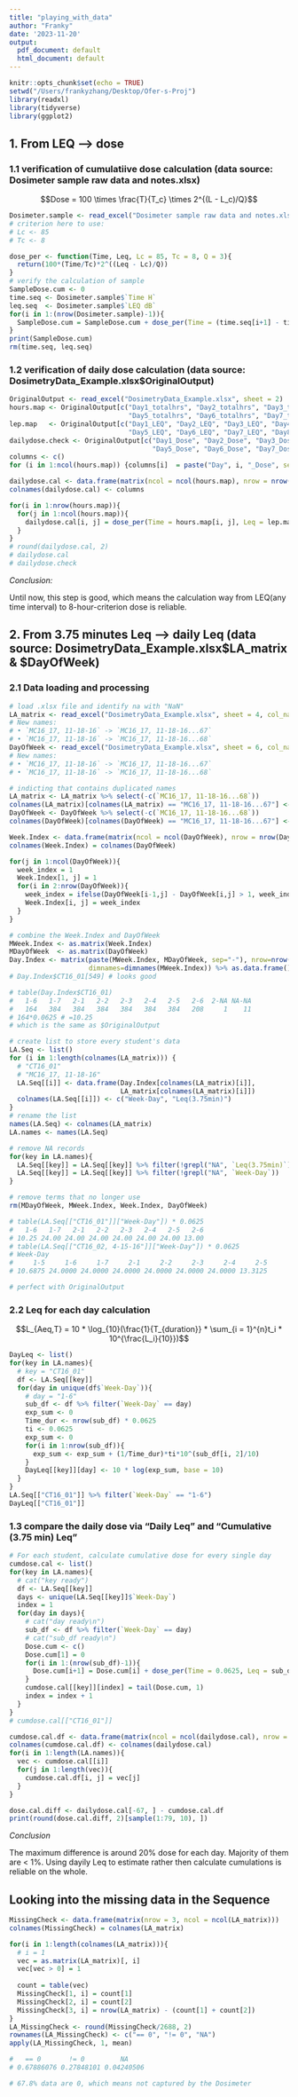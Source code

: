 ```yaml
---
title: "playing_with_data"
author: "Franky"
date: '2023-11-20'
output:
  pdf_document: default
  html_document: default
---
```


```r
knitr::opts_chunk$set(echo = TRUE)
setwd("/Users/frankyzhang/Desktop/Ofer-s-Proj")
library(readxl)
library(tidyverse)
library(ggplot2)
```


## 1. From LEQ --> dose

### 1.1 verification of cumulatiive dose calculation (data source: Dosimeter sample raw data and notes.xlsx)

$$Dose = 100 \times \frac{T}{T_c} \times 2^{(L - L_c)/Q}$$
```r
Dosimeter.sample <- read_excel("Dosimeter sample raw data and notes.xlsx", sheet = 2)
# criterion here to use:
# Lc <- 85
# Tc <- 8

dose_per <- function(Time, Leq, Lc = 85, Tc = 8, Q = 3){
  return(100*(Time/Tc)*2^((Leq - Lc)/Q))
}
# verify the calculation of sample
SampleDose.cum <- 0
time.seq <- Dosimeter.sample$`Time H`
leq.seq  <- Dosimeter.sample$`LEQ dB`
for(i in 1:(nrow(Dosimeter.sample)-1)){
  SampleDose.cum = SampleDose.cum + dose_per(Time = (time.seq[i+1] - time.seq[i]), Leq = leq.seq[i+1])
}
print(SampleDose.cum)
rm(time.seq, leq.seq)
```


### 1.2 verification of daily dose calculation (data source: DosimetryData_Example.xlsx$OriginalOutput)

```r
OriginalOutput <- read_excel("DosimetryData_Example.xlsx", sheet = 2)
hours.map <- OriginalOutput[c("Day1_totalhrs", "Day2_totalhrs", "Day3_totalhrs", "Day4_totalhrs", 
                              "Day5_totalhrs", "Day6_totalhrs", "Day7_totalhrs", "Day8_totalhrs")]
lep.map   <- OriginalOutput[c("Day1_LEQ", "Day2_LEQ", "Day3_LEQ", "Day4_LEQ", 
                              "Day5_LEQ", "Day6_LEQ", "Day7_LEQ", "Day8_LEQ")]
dailydose.check <- OriginalOutput[c("Day1_Dose", "Day2_Dose", "Day3_Dose", "Day4_Dose", 
                                    "Day5_Dose", "Day6_Dose", "Day7_Dose", "Day8_Dose")]
columns <- c()
for (i in 1:ncol(hours.map)) {columns[i]  = paste("Day", i, "_Dose", sep = "")}

dailydose.cal <- data.frame(matrix(ncol = ncol(hours.map), nrow = nrow(hours.map)))
colnames(dailydose.cal) <- columns

for(i in 1:nrow(hours.map)){
  for(j in 1:ncol(hours.map)){
    dailydose.cal[i, j] = dose_per(Time = hours.map[i, j], Leq = lep.map[i, j])
  }
}
# round(dailydose.cal, 2)
# dailydose.cal
# dailydose.check
```

_Conclusion:_

Until now, this step is good, which means the calculation way from LEQ(any time interval) to 8-hour-criterion dose is reliable. 




## 2. From 3.75 minutes Leq --> daily Leq (data source: DosimetryData_Example.xlsx$LA_matrix & $DayOfWeek)

### 2.1 Data loading and processing

```r
# load .xlsx file and identify na with "NaN"
LA_matrix <- read_excel("DosimetryData_Example.xlsx", sheet = 4, col_names = TRUE, na = "NaN")
# New names:
# • `MC16_17, 11-18-16` -> `MC16_17, 11-18-16...67`
# • `MC16_17, 11-18-16` -> `MC16_17, 11-18-16...68`
DayOfWeek <- read_excel("DosimetryData_Example.xlsx", sheet = 6, col_names = TRUE, na = "NaN")
# New names:
# • `MC16_17, 11-18-16` -> `MC16_17, 11-18-16...67`
# • `MC16_17, 11-18-16` -> `MC16_17, 11-18-16...68`

# indicting that contains duplicated names
LA_matrix <- LA_matrix %>% select(-c(`MC16_17, 11-18-16...68`))
colnames(LA_matrix)[colnames(LA_matrix) == "MC16_17, 11-18-16...67"] <- "MC16_17, 11-18-16"
DayOfWeek <- DayOfWeek %>% select(-c(`MC16_17, 11-18-16...68`))
colnames(DayOfWeek)[colnames(DayOfWeek) == "MC16_17, 11-18-16...67"] <- "MC16_17, 11-18-16"

Week.Index <- data.frame(matrix(ncol = ncol(DayOfWeek), nrow = nrow(DayOfWeek)))
colnames(Week.Index) = colnames(DayOfWeek)

for(j in 1:ncol(DayOfWeek)){
  week_index = 1
  Week.Index[1, j] = 1
  for(i in 2:nrow(DayOfWeek)){
    week_index = ifelse(DayOfWeek[i-1,j] - DayOfWeek[i,j] > 1, week_index+1,  week_index) # identify the change of week
    Week.Index[i, j] = week_index
  }
}

# combine the Week.Index and DayOfWeek 
MWeek.Index <- as.matrix(Week.Index)
MDayOfWeek  <- as.matrix(DayOfWeek)
Day.Index <- matrix(paste(MWeek.Index, MDayOfWeek, sep="-"), nrow=nrow(MWeek.Index), 
                    dimnames=dimnames(MWeek.Index)) %>% as.data.frame()
# Day.Index$CT16_01[549] # looks good 

# table(Day.Index$CT16_01)
#   1-6   1-7   2-1   2-2   2-3   2-4   2-5   2-6  2-NA NA-NA 
#   164   384   384   384   384   384   384   208     1    11 
# 164*0.0625 # =10.25 
# which is the same as $OriginalOutput

# create list to store every student's data 
LA.Seq <- list()
for (i in 1:length(colnames(LA_matrix))) {
  # "CT16_01" 
  # "MC16_17, 11-18-16"
  LA.Seq[[i]] <- data.frame(Day.Index[colnames(LA_matrix)[i]], 
                            LA_matrix[colnames(LA_matrix)[i]])
  colnames(LA.Seq[[i]]) <- c("Week-Day", "Leq(3.75min)")
}
# rename the list
names(LA.Seq) <- colnames(LA_matrix)
LA.names <- names(LA.Seq)

# remove NA records
for(key in LA.names){
  LA.Seq[[key]] = LA.Seq[[key]] %>% filter(!grepl("NA", `Leq(3.75min)`))
  LA.Seq[[key]] = LA.Seq[[key]] %>% filter(!grepl("NA", `Week-Day`))
}

# remove terms that no longer use
rm(MDayOfWeek, MWeek.Index, Week.Index, DayOfWeek)

# table(LA.Seq[["CT16_01"]]["Week-Day"]) * 0.0625
#   1-6   1-7   2-1   2-2   2-3   2-4   2-5   2-6 
# 10.25 24.00 24.00 24.00 24.00 24.00 24.00 13.00 
# table(LA.Seq[["CT16_02, 4-15-16"]]["Week-Day"]) * 0.0625
# Week-Day
#     1-5     1-6     1-7     2-1     2-2     2-3     2-4     2-5 
# 10.6875 24.0000 24.0000 24.0000 24.0000 24.0000 24.0000 13.3125 

# perfect with OriginalOutput
```

### 2.2 Leq for each day calculation 

$$L_{Aeq,T} = 10 * \log_{10}(\frac{1}{T_{duration}} * \sum_{i = 1}^{n}t_i * 10^{\frac{L_i}{10}})$$
```r
DayLeq <- list()
for(key in LA.names){
  # key = "CT16_01"
  df <- LA.Seq[[key]]
  for(day in unique(df$`Week-Day`)){
    # day = "1-6"
    sub_df <- df %>% filter(`Week-Day` == day)
    exp_sum <- 0
    Time_dur <- nrow(sub_df) * 0.0625
    ti <- 0.0625
    exp_sum <- 0
    for(i in 1:nrow(sub_df)){
      exp_sum <- exp_sum + (1/Time_dur)*ti*10^(sub_df[i, 2]/10)
    }
    DayLeq[[key]][day] <- 10 * log(exp_sum, base = 10)
  }
}
LA.Seq[["CT16_01"]] %>% filter(`Week-Day` == "1-6") 
DayLeq[["CT16_01"]]
```


### 1.3 compare the daily dose via "Daily Leq" and "Cumulative (3.75 min) Leq"

```r
# For each student, calculate cumulative dose for every single day 
cumdose.cal <- list()
for(key in LA.names){
  # cat("key ready")
  df <- LA.Seq[[key]]
  days <- unique(LA.Seq[[key]]$`Week-Day`)
  index = 1
  for(day in days){
    # cat("day ready\n")
    sub_df <- df %>% filter(`Week-Day` == day)
    # cat("sub_df ready\n")
    Dose.cum <- c()
    Dose.cum[1] = 0
    for(i in 1:(nrow(sub_df)-1)){
      Dose.cum[i+1] = Dose.cum[i] + dose_per(Time = 0.0625, Leq = sub_df$`Leq(3.75min)`[i+1])
    }
    cumdose.cal[[key]][index] = tail(Dose.cum, 1)
    index = index + 1
  }
}
# cumdose.cal[["CT16_01"]]

cumdose.cal.df <- data.frame(matrix(ncol = ncol(dailydose.cal), nrow = nrow(dailydose.cal) - 1))
colnames(cumdose.cal.df) <- colnames(dailydose.cal)
for(i in 1:length(LA.names)){
  vec <- cumdose.cal[[i]]
  for(j in 1:length(vec)){
    cumdose.cal.df[i, j] = vec[j]
  }
}

dose.cal.diff <- dailydose.cal[-67, ] - cumdose.cal.df
print(round(dose.cal.diff, 2)[sample(1:79, 10), ])
```
_Conclusion_

The maximum difference is around 20% dose for each day. Majority of them are < 1%. Using dayily Leq to estimate rather then calculate cumulations is reliable on the whole. 




## Looking into the missing data in the Sequence 

```r
MissingCheck <- data.frame(matrix(nrow = 3, ncol = ncol(LA_matrix)))
colnames(MissingCheck) = colnames(LA_matrix)

for(i in 1:length(colnames(LA_matrix))){
  # i = 1
  vec = as.matrix(LA_matrix)[, i]
  vec[vec > 0] = 1
  
  count = table(vec)
  MissingCheck[1, i] = count[1]
  MissingCheck[2, i] = count[2]
  MissingCheck[3, i] = nrow(LA_matrix) - (count[1] + count[2])
}
LA_MissingCheck <- round(MissingCheck/2688, 2)
rownames(LA_MissingCheck) <- c("== 0", "!= 0", "NA")
apply(LA_MissingCheck, 1, mean)

#   == 0       != 0         NA 
# 0.67886076 0.27848101 0.04240506 

# 67.8% data are 0, which means not captured by the Dosimeter
```


